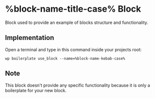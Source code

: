# %block-name-title-case% Block

Block used to provide an example of blocks structure and functionality.

## Implementation

Open a terminal and type in this command inside your projects root:

```shell
wp boilerplate use_block --name=%block-name-kebab-case%
```

## Note

This block doesn't provide any specific functionality because it is only a boilerplate for your new block.
